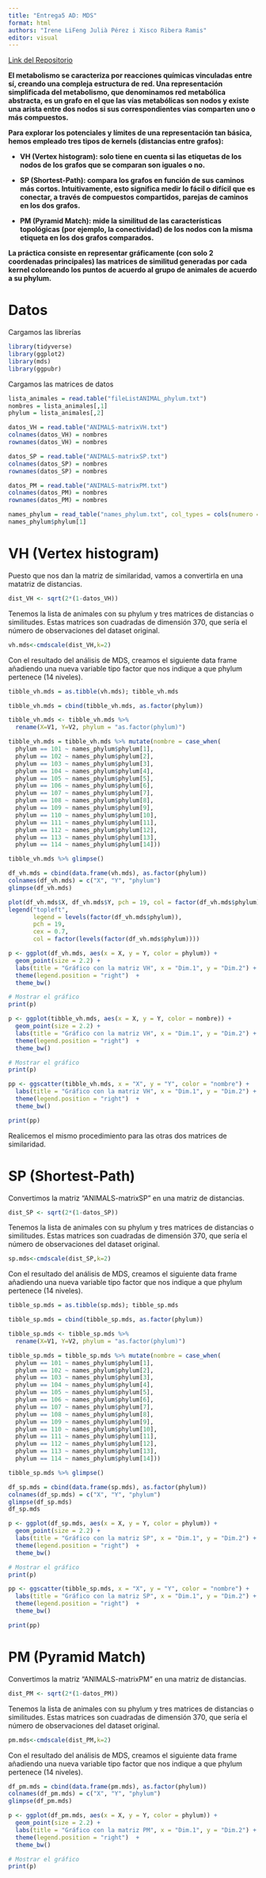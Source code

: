 ```yaml
---
title: "Entrega5 AD: MDS"
format: html
authors: "Irene LiFeng Julià Pérez i Xisco Ribera Ramis"
editor: visual
---
```


[Link del Repositorio](https://github.com/XiscoRibera/Entrega5_AD_MDS)

**El metabolismo se caracteriza por reacciones químicas vinculadas entre sí, creando una compleja estructura de red. Una representación simplificada del metabolismo, que denominamos red metabólica abstracta, es un grafo en el que las vías metabólicas son nodos y existe una arista entre dos nodos si sus correspondientes vías comparten uno o más compuestos.**

**Para explorar los potenciales y límites de una representación tan básica, hemos empleado tres tipos de kernels (distancias entre grafos):**

-   **VH (Vertex histogram): solo tiene en cuenta si las etiquetas de los nodos de los grafos que se comparan son iguales o no.**

-   **SP (Shortest-Path): compara los grafos en función de sus caminos más cortos. Intuitivamente, esto significa medir lo fácil o difícil que es conectar, a través de compuestos compartidos, parejas de caminos en los dos grafos.**

-   **PM (Pyramid Match): mide la similitud de las características topológicas (por ejemplo, la conectividad) de los nodos con la misma etiqueta en los dos grafos comparados.**

**La práctica consiste en representar gráficamente (con solo 2 coordenadas principales) las matrices de similitud generadas por cada kernel coloreando los puntos de acuerdo al grupo de animales de acuerdo a su phylum.**

# Datos

Cargamos las librerías

```r
library(tidyverse)
library(ggplot2)
library(mds)
library(ggpubr)
```

Cargamos las matrices de datos

```r
lista_animales = read.table("fileListANIMAL_phylum.txt")
nombres = lista_animales[,1]
phylum = lista_animales[,2]

datos_VH = read.table("ANIMALS-matrixVH.txt")
colnames(datos_VH) = nombres
rownames(datos_VH) = nombres

datos_SP = read.table("ANIMALS-matrixSP.txt")
colnames(datos_SP) = nombres
rownames(datos_SP) = nombres

datos_PM = read.table("ANIMALS-matrixPM.txt")
colnames(datos_PM) = nombres
rownames(datos_PM) = nombres

names_phylum = read_table("names_phylum.txt", col_types = cols(numero = col_character(), phylum = col_factor()))
names_phylum$phylum[1]
```

# VH (Vertex histogram)
Puesto que nos dan la matriz de similaridad, vamos a convertirla en una matatriz de distancias.

```r
dist_VH <- sqrt(2*(1-datos_VH))
```

Tenemos la lista de animales con su phylum y tres matrices de distancias o similitudes. Estas matrices son cuadradas de dimensión 370, que sería el número de observaciones del dataset original.

```r
vh.mds<-cmdscale(dist_VH,k=2)
```

Con el resultado del análisis de MDS, creamos el siguiente data frame añadiendo una nueva variable tipo factor que nos indique a que phylum pertenece (14 niveles).

```r
tibble_vh.mds = as.tibble(vh.mds); tibble_vh.mds

tibble_vh.mds = cbind(tibble_vh.mds, as.factor(phylum))

tibble_vh.mds <- tibble_vh.mds %>% 
  rename(X=V1, Y=V2, phylum = "as.factor(phylum)")

tibble_vh.mds = tibble_vh.mds %>% mutate(nombre = case_when(
  phylum == 101 ~ names_phylum$phylum[1],
  phylum == 102 ~ names_phylum$phylum[2],
  phylum == 103 ~ names_phylum$phylum[3],
  phylum == 104 ~ names_phylum$phylum[4],
  phylum == 105 ~ names_phylum$phylum[5],
  phylum == 106 ~ names_phylum$phylum[6],
  phylum == 107 ~ names_phylum$phylum[7],
  phylum == 108 ~ names_phylum$phylum[8],
  phylum == 109 ~ names_phylum$phylum[9],
  phylum == 110 ~ names_phylum$phylum[10],
  phylum == 111 ~ names_phylum$phylum[11],
  phylum == 112 ~ names_phylum$phylum[12],
  phylum == 113 ~ names_phylum$phylum[13],
  phylum == 114 ~ names_phylum$phylum[14]))

tibble_vh.mds %>% glimpse()
```


```r
df_vh.mds = cbind(data.frame(vh.mds), as.factor(phylum))
colnames(df_vh.mds) = c("X", "Y", "phylum")
glimpse(df_vh.mds)
```


```r
plot(df_vh.mds$X, df_vh.mds$Y, pch = 19, col = factor(df_vh.mds$phylum), xlab = "Dim.1", ylab = "Dim.2")
legend("topleft",
       legend = levels(factor(df_vh.mds$phylum)),
       pch = 19,
       cex = 0.7,
       col = factor(levels(factor(df_vh.mds$phylum))))
```
```r
p <- ggplot(df_vh.mds, aes(x = X, y = Y, color = phylum)) +
  geom_point(size = 2.2) +
  labs(title = "Gráfico con la matriz VH", x = "Dim.1", y = "Dim.2") +
  theme(legend.position = "right")  +
  theme_bw()

# Mostrar el gráfico
print(p)
```

```r
p <- ggplot(tibble_vh.mds, aes(x = X, y = Y, color = nombre)) +
  geom_point(size = 2.2) +
  labs(title = "Gráfico con la matriz VH", x = "Dim.1", y = "Dim.2") +
  theme(legend.position = "right")  +
  theme_bw()

# Mostrar el gráfico
print(p)
```

```r
pp <- ggscatter(tibble_vh.mds, x = "X", y = "Y", color = "nombre") +
  labs(title = "Gráfico con la matriz VH", x = "Dim.1", y = "Dim.2") +
  theme(legend.position = "right")  +
  theme_bw()

print(pp)
```



Realicemos el mismo procedimiento para las otras dos matrices de similaridad.

# SP (Shortest-Path)

Convertimos la matriz "ANIMALS-matrixSP" en una matriz de distancias.

```r
dist_SP <- sqrt(2*(1-datos_SP))
```

Tenemos la lista de animales con su phylum y tres matrices de distancias o similitudes. Estas matrices son cuadradas de dimensión 370, que sería el número de observaciones del dataset original.

```r
sp.mds<-cmdscale(dist_SP,k=2)
```

Con el resultado del análisis de MDS, creamos el siguiente data frame añadiendo una nueva variable tipo factor que nos indique a que phylum pertenece (14 niveles).

```r
tibble_sp.mds = as.tibble(sp.mds); tibble_sp.mds

tibble_sp.mds = cbind(tibble_sp.mds, as.factor(phylum))

tibble_sp.mds <- tibble_sp.mds %>% 
  rename(X=V1, Y=V2, phylum = "as.factor(phylum)")

tibble_sp.mds = tibble_sp.mds %>% mutate(nombre = case_when(
  phylum == 101 ~ names_phylum$phylum[1],
  phylum == 102 ~ names_phylum$phylum[2],
  phylum == 103 ~ names_phylum$phylum[3],
  phylum == 104 ~ names_phylum$phylum[4],
  phylum == 105 ~ names_phylum$phylum[5],
  phylum == 106 ~ names_phylum$phylum[6],
  phylum == 107 ~ names_phylum$phylum[7],
  phylum == 108 ~ names_phylum$phylum[8],
  phylum == 109 ~ names_phylum$phylum[9],
  phylum == 110 ~ names_phylum$phylum[10],
  phylum == 111 ~ names_phylum$phylum[11],
  phylum == 112 ~ names_phylum$phylum[12],
  phylum == 113 ~ names_phylum$phylum[13],
  phylum == 114 ~ names_phylum$phylum[14]))

tibble_sp.mds %>% glimpse()
```

```r
df_sp.mds = cbind(data.frame(sp.mds), as.factor(phylum))
colnames(df_sp.mds) = c("X", "Y", "phylum")
glimpse(df_sp.mds)
df_sp.mds
```


```r
p <- ggplot(df_sp.mds, aes(x = X, y = Y, color = phylum)) +
  geom_point(size = 2.2) +
  labs(title = "Gráfico con la matriz SP", x = "Dim.1", y = "Dim.2") +
  theme(legend.position = "right")  +
  theme_bw()

# Mostrar el gráfico
print(p)
```

```r
pp <- ggscatter(tibble_sp.mds, x = "X", y = "Y", color = "nombre") +
  labs(title = "Gráfico con la matriz SP", x = "Dim.1", y = "Dim.2") +
  theme(legend.position = "right")  +
  theme_bw()

print(pp)
```

# PM (Pyramid Match)

Convertimos la matriz "ANIMALS-matrixPM" en una matriz de distancias.

```r
dist_PM <- sqrt(2*(1-datos_PM))
```

Tenemos la lista de animales con su phylum y tres matrices de distancias o similitudes. Estas matrices son cuadradas de dimensión 370, que sería el número de observaciones del dataset original.

```r
pm.mds<-cmdscale(dist_PM,k=2)
```

Con el resultado del análisis de MDS, creamos el siguiente data frame añadiendo una nueva variable tipo factor que nos indique a que phylum pertenece (14 niveles).

```r
df_pm.mds = cbind(data.frame(pm.mds), as.factor(phylum))
colnames(df_pm.mds) = c("X", "Y", "phylum")
glimpse(df_pm.mds)
```


```r
p <- ggplot(df_pm.mds, aes(x = X, y = Y, color = phylum)) +
  geom_point(size = 2.2) +
  labs(title = "Gráfico con la matriz PM", x = "Dim.1", y = "Dim.2") +
  theme(legend.position = "right")  +
  theme_bw()

# Mostrar el gráfico
print(p)
```

